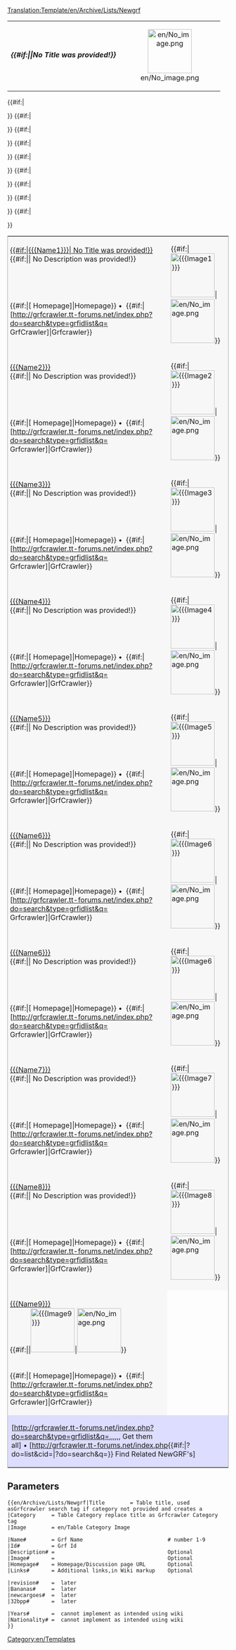 <noinclude>[[Translation:Template/en/Archive/Lists/Newgrf]]</noinclude><!-- Newgrf Template test.

---Caption---
--><table style="width:500px; text-align:center;valign:middle"><tr><td>
====={{#if:{{{Title|}}}|{{{Title}}}|No Title was provided!}}===== 
</td><td>[[File:en/No image.png|right|100px]]</td></tr></table><!--

---Body---
--><table style="border: 1px solid #aaa;"><!--


---NewGrf1---
--><tr style="background: #F7F7F7;"><td colspan="2" style="vertical-align: top; width:600px; padding: 5px;"><!--
  --><u> {{#if:{{{Name1|}}}|[[{{{Name1}}}]]| No Title was provided!}}</u><br><!--
  --> {{#if:{{{Description1|}}}|{{{Description1}}}| No Description was provided!}}</td><!--
  --><td rowspan="2">{{#if:{{{Image1|}}}|[[File:{{{Image1}}}|100px]]|[[File:en/No image.png|100px]]}}</td></tr><!--
 --><tr><td style="background: #F7F7F7; height: 100%; padding-left: 5px;"><!--
  -->{{#if:{{{Homepage1|}}}|[{{{Homepage1}}} Homepage]|Homepage}}&nbsp;•&nbsp;<!--
  -->{{#if:{{{Id1|}}}|[http://grfcrawler.tt-forums.net/index.php?do=search&type=grfidlist&q={{{Id1}}} GrfCrawler]|Grfcrawler}}</td><!--
  --><td style="background: #F7F7F7"><!-- reserved for supported --></td></tr><tr></tr><!--


---NewGRF 2---
-->{{#if:{{{Name2|}}}|<tr style="background: #F7F7F7;"><td colspan="2" style="vertical-align: top; width:600px; padding: 5px;"><!--
  --><u> [[{{{Name2}}}]]</u><br><!--
  --> {{#if:{{{Description2|}}}|{{{Description2}}}| No Description was provided!}}</td><!--
  --><td rowspan="2">{{#if:{{{Image2|}}}|[[File:{{{Image2}}}|100px]]|[[File:en/No image.png|100px]]}}</td></tr><!--
 --><tr><td style="background: #F7F7F7; height: 100%; padding-left: 5px;"><!--
  -->{{#if:{{{Homepage2|}}}|[{{{Homepage2}}} Homepage]|Homepage}}&nbsp;•&nbsp;<!--
  -->{{#if:{{{Id2|}}}|[http://grfcrawler.tt-forums.net/index.php?do=search&type=grfidlist&q={{{Id2}}} Grfcrawler]|GrfCrawler}}</td><!--
  --><td style="background: #F7F7F7"><!-- reserved for supported --></td></tr><tr></tr>}}<!--


---NewGRF 3---
-->{{#if:{{{Name3|}}}|<tr style="background: #F7F7F7;"><td colspan="2" style="vertical-align: top; width:600px; padding: 5px;"><!--
  --><u> [[{{{Name3}}}]]</u><br><!--
  --> {{#if:{{{Description3|}}}|{{{Description3}}}| No Description was provided!}}</td><!--
  --><td rowspan="2">{{#if:{{{Image3|}}}|[[File:{{{Image3}}}|100px]]|[[File:en/No image.png|100px]]}}</td></tr><!--
 --><tr><td style="background: #F7F7F7; height: 100%; padding-left: 5px;"><!--
  -->{{#if:{{{Homepage3|}}}|[{{{Homepage3}}} Homepage]|Homepage}}&nbsp;•&nbsp;<!--
  -->{{#if:{{{Id3|}}}|[http://grfcrawler.tt-forums.net/index.php?do=search&type=grfidlist&q={{{Id3}}} Grfcrawler]|GrfCrawler}}</td><!--
  --><td style="background: #F7F7F7"><!-- reserved for supported --></td></tr><tr></tr>}}<!--


---NewGRF 4---
-->{{#if:{{{Name4|}}}|<tr style="background: #F7F7F7;"><td colspan="2" style="vertical-align: top; width:600px; padding: 5px;"><!--
  --><u> [[{{{Name4}}}]]</u><br><!--
  --> {{#if:{{{Description4|}}}|{{{Description4}}}| No Description was provided!}}</td><!--
  --><td rowspan="2">{{#if:{{{Image4|}}}|[[File:{{{Image4}}}|100px]]|[[File:en/No image.png|100px]]}}</td></tr><!--
 --><tr><td style="background: #F7F7F7; height: 100%; padding-left: 5px;"><!--
  -->{{#if:{{{Homepage4|}}}|[{{{Homepage4}}} Homepage]|Homepage}}&nbsp;•&nbsp;<!--
  -->{{#if:{{{Id4|}}}|[http://grfcrawler.tt-forums.net/index.php?do=search&type=grfidlist&q={{{Id4}}} Grfcrawler]|GrfCrawler}}</td><!--
  --><td style="background: #F7F7F7"><!-- reserved for supported --></td></tr><tr></tr>}}<!--


---NewGRF 5---
-->{{#if:{{{Name5|}}}|<tr style="background: #F7F7F7;"><td colspan="2" style="vertical-align: top; width:600px; padding: 5px;"><!--
  --><u> [[{{{Name5}}}]]</u><br><!--
  --> {{#if:{{{Description5|}}}|{{{Description5}}}| No Description was provided!}}</td><!--
  --><td rowspan="2">{{#if:{{{Image5|}}}|[[File:{{{Image5}}}|100px]]|[[File:en/No image.png|100px]]}}</td></tr><!--
 --><tr><td style="background: #F7F7F7; height: 100%; padding-left: 5px;"><!--
  -->{{#if:{{{Homepage5|}}}|[{{{Homepage5}}} Homepage]|Homepage}}&nbsp;•&nbsp;<!--
  -->{{#if:{{{Id5|}}}|[http://grfcrawler.tt-forums.net/index.php?do=search&type=grfidlist&q={{{Id5}}} Grfcrawler]|GrfCrawler}}</td><!--
  --><td style="background: #F7F7F7"><!-- reserved for supported --></td></tr><tr></tr>}}<!--

---NewGRF 6---
-->{{#if:{{{Name6|}}}|<tr style="background: #F7F7F7;"><td colspan="2" style="vertical-align: top; width:600px; padding: 5px;"><!--
  --><u> [[{{{Name6}}}]]</u><br><!--
  --> {{#if:{{{Description6|}}}|{{{Description6}}}| No Description was provided!}}</td><!--
  --><td rowspan="2">{{#if:{{{Image6|}}}|[[File:{{{Image6}}}|100px]]|[[File:en/No image.png|100px]]}}</td></tr><!--
 --><tr><td style="background: #F7F7F7; height: 100%; padding-left: 5px;"><!--
  -->{{#if:{{{Homepage6|}}}|[{{{Homepage6}}} Homepage]|Homepage}}&nbsp;•&nbsp;<!--
  -->{{#if:{{{Id6|}}}|[http://grfcrawler.tt-forums.net/index.php?do=search&type=grfidlist&q={{{Id6}}} Grfcrawler]|GrfCrawler}}</td><!--
  --><td style="background: #F7F7F7"><!-- reserved for supported --></td></tr><tr></tr>}}<!--

---NewGRF 6---
-->{{#if:{{{Name6|}}}|<tr style="background: #F7F7F7;"><td colspan="2" style="vertical-align: top; width:600px; padding: 5px;"><!--
  --><u> [[{{{Name6}}}]]</u><br><!--
  --> {{#if:{{{Description4|}}}|{{{Description4}}}| No Description was provided!}}</td><!--
  --><td rowspan="2">{{#if:{{{Image6|}}}|[[File:{{{Image6}}}|100px]]|[[File:en/No image.png|100px]]}}</td></tr><!--
 --><tr><td style="background: #F7F7F7; height: 100%; padding-left: 5px;"><!--
  -->{{#if:{{{Homepage6|}}}|[{{{Homepage6}}} Homepage]|Homepage}}&nbsp;•&nbsp;<!--
  -->{{#if:{{{Id6|}}}|[http://grfcrawler.tt-forums.net/index.php?do=search&type=grfidlist&q={{{Id6}}} Grfcrawler]|GrfCrawler}}</td><!--
  --><td style="background: #F7F7F7"><!-- reserved for supported --></td></tr><tr></tr>}}<!--


---NewGRF 7---
-->{{#if:{{{Name7|}}}|<tr style="background: #F7F7F7;"><td colspan="2" style="vertical-align: top; width:600px; padding: 5px;"><!--
  --><u> [[{{{Name7}}}]]</u><br><!--
  --> {{#if:{{{Description7|}}}|{{{Description7}}}| No Description was provided!}}</td><!--
  --><td rowspan="2">{{#if:{{{Image7|}}}|[[File:{{{Image7}}}|100px]]|[[File:en/No image.png|100px]]}}</td></tr><!--
 --><tr><td style="background: #F7F7F7; height: 100%; padding-left: 5px;"><!--
  -->{{#if:{{{Homepage7|}}}|[{{{Homepage7}}} Homepage]|Homepage}}&nbsp;•&nbsp;<!--
  -->{{#if:{{{Id7|}}}|[http://grfcrawler.tt-forums.net/index.php?do=search&type=grfidlist&q={{{Id7}}} Grfcrawler]|GrfCrawler}}</td><!--
  --><td style="background: #F7F7F7"><!-- reserved for supported --></td></tr><tr></tr>}}<!--


---NewGRF 8---
-->{{#if:{{{Name8|}}}|<tr style="background: #F7F7F7;"><td colspan="2" style="vertical-align: top; width:600px; padding: 5px;"><!--
  --><u> [[{{{Name8}}}]]</u><br><!--
  --> {{#if:{{{Description8|}}}|{{{Description8}}}| No Description was provided!}}</td><!--
  --><td rowspan="2">{{#if:{{{Image8|}}}|[[File:{{{Image8}}}|100px]]|[[File:en/No image.png|100px]]}}</td></tr><!--
 --><tr><td style="background: #F7F7F7; height: 100%; padding-left: 5px;"><!--
  -->{{#if:{{{Homepage8|}}}|[{{{Homepage8}}} Homepage]|Homepage}}&nbsp;•&nbsp;<!--
  -->{{#if:{{{Id8|}}}|[http://grfcrawler.tt-forums.net/index.php?do=search&type=grfidlist&q={{{Id8}}} Grfcrawler]|GrfCrawler}}</td><!--
  --><td style="background: #F7F7F7"><!-- reserved for supported --></td></tr><tr></tr>}}<!--


---NewGRF 9---
-->{{#if:{{{Name9|}}}|<tr style="background: #F7F7F7;"><td colspan="2" style="vertical-align: top; width:600px; padding: 5px;"><!--
  --><u> [[{{{Name9}}}]]</u><br><!--
  --> {{#if:{{{Description9|}}}|{{{en/Description9}}| No Description was provided!}}</td><!--
  --><td rowspan="2">{{#if:{{{Image9|}}}|[[File:{{{Image9}}}|100px]]|[[File:en/No image.png|100px]]}}</td></tr><!--
 --><tr><td style="background: #F7F7F7; height: 100%; padding-left: 5px;"><!--
  -->{{#if:{{{Homepage9|}}}|[{{{Homepage9}}} Homepage]|Homepage}}&nbsp;•&nbsp;<!--
  -->{{#if:{{{Id9|}}}|[http://grfcrawler.tt-forums.net/index.php?do=search&type=grfidlist&q={{{Id9}}} Grfcrawler]|GrfCrawler}}</td><!--
  --><td style="background: #F7F7F7"><!-- reserved for supported --></td></tr><tr></tr>}}<!--


---Footer---
--><tr><td colspan="3" style="background: #DDDDFF;">[http://grfcrawler.tt-forums.net/index.php?do=search&type=grfidlist&q={{{Id1|}}},{{{Id2|}}},{{{Id3|}}},{{{Id4|}}},{{{Id5|}}},{{{Id6|}}},{{{Id7|}}} Get them all]&nbsp;•&nbsp;[http://grfcrawler.tt-forums.net/index.php{{#if:{{{Category|}}}|?do=list&cid={{{Category}}}|?do=search&q={{{Title}}}}} Find Related NewGRF's]</td></tr>
</table><noinclude>

<!-- additional crap not yet in

{{#if:{{{32bpp|}}}|[[File:New cargoes.png|alt=New cargoes Support]]}}&nbsp;•&nbsp;{{#if:{{{newcargoes|}}}|[[File:32bpp.png|32bpp Support]]}}

-->

== Parameters ==

<pre>
{{en/Archive/Lists/Newgrf|Title        = Table title, used asGrfcrawler search tag if category not provided and creates a 
|Category     = Table Category replace title as Grfcrawler Category tag
|Image        = en/Table Category Image

|Name#        = Grf Name                           # number 1-9
|Id#          = Grf Id
|Description# =                                    Optional 
|Image#       =                                    Optional 
|Homepage#    = Homepage/Discussion page URL       Optional 
|Links#       = Additional links,in Wiki markup    Optional

|revision#    =  later
|Bananas#     =  later
|newcargoes#  =  later
|32bpp#       =  later

|Years#       =  cannot implement as intended using wiki
|Nationality# =  cannot implement as intended using wiki
}}
</pre>

[[Category:en/Templates]]
</noinclude>
